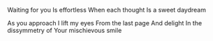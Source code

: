 Waiting for you
Is effortless
When each thought
Is a sweet daydream

As you approach
I lift my eyes
From the last page
And delight
In the dissymmetry of
Your mischievous smile